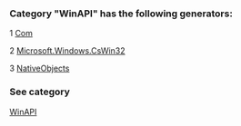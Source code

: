 ### Category "WinAPI" has the following generators:

   1 [Com](/docs/Com)

   2 [Microsoft.Windows.CsWin32](/docs/Microsoft.Windows.CsWin32)

   3 [NativeObjects](/docs/NativeObjects)

### See category

[WinAPI](/docs/Categories/WinAPI)
